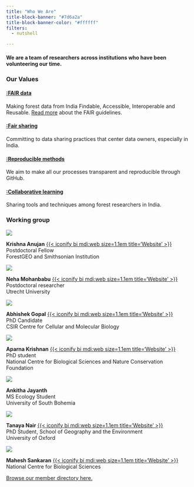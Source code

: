 ```yaml
---
title: "Who We Are"
title-block-banner: "#7d6a2a"
title-block-banner-color: "#ffffff"
filters:
  - nutshell

---
```

#### We are a team of researchers across institutions who have been volunteering our time. 

### Our Values

#### [:FAIR data](#FAIR-data)

Making forest data from India Findable, Accessible, Interoperable and Reusable. 
[Read more](https://www.go-fair.org/fair-principles/) about the FAIR guidelines.

#### [:Fair sharing](#Fair-sharing)
Committing to data sharing practices that center data owners, especially in India.

#### [:Reproducible methods](#Reproducible-methods)
We aim to make all our processes transparent and reproducible through GitHub.

#### [:Collaborative learning](#Collaborative-learning)
Sharing tools and techniques among forest researchers in India.

### Working group

::: {.grid}
::: {.g-col-3}
![](assets/krishna_anujan.jpeg){.circular-photo}
:::
::: {.g-col-9 .center-vertical}
**Krishna Anujan** [{{< iconify bi mdi:web size=1.1em title='Website' >}}](https://krishnaanujan.github.io)  
Postdoctoral Fellow  
ForestGEO and Smithsonian Institution  
:::
:::

::: {.grid}
::: {.g-col-3}
![](assets/nmb.jpg){.circular-photo}
:::
::: {.g-col-9 .center-vertical}
**Neha Mohanbabu** [{{< iconify bi mdi:web size=1.1em title='Website' >}}](https://neha-mohanbabu.weebly.com/)  
Postdoctoral researcher  
Utrecht University  
:::
:::

::: {.grid}
::: {.g-col-3}
![](assets/abhishek_gopal.jpg){.circular-photo}
:::
::: {.g-col-9 .center-vertical}
**Abhishek Gopal** [{{< iconify bi mdi:web size=1.1em title='Website' >}}](https://sites.google.com/view/jahnavijoshi/team/phd-students?authuser=0#h.f6hb7mex66e5)  
PhD Candidate  
CSIR Centre for Cellular and Molecular Biology  
:::
:::

::: {.grid}
::: {.g-col-3}
![](assets/aparna_krishnan.jpg){.circular-photo}
:::
::: {.g-col-9 .center-vertical}
**Aparna Krishnan** [{{< iconify bi mdi:web size=1.1em title='Website' >}}](https://sites.google.com/view/jahnavijoshi/team/phd-students?authuser=0#h.f6hb7mex66e5)  
PhD student  
National Centre for Biological Sciences and Nature Conservation Foundation  
:::
:::

::: {.grid}
::: {.g-col-3}
![](assets/ankitha_jayanth.jpg){.circular-photo}
:::
::: {.g-col-9 .center-vertical}
**Ankitha Jayanth**  
MS Ecology Student  
University of South Bohemia  
:::
:::

::: {.grid}
::: {.g-col-3}
![](assets/tanaya_nair.jpg){.circular-photo}
:::
::: {.g-col-9 .center-vertical}
**Tanaya Nair** [{{< iconify bi mdi:web size=1.1em title='Website' >}}](https://www.geog.ox.ac.uk/graduate/research/tnair.html)  
PhD Student, School of Geography and the Environment  
University of Oxford  
:::
:::

::: {.grid}
::: {.g-col-3}
![](assets/mahesh_sankaran.jpg){.circular-photo}
:::
::: {.g-col-9 .center-vertical}
**Mahesh Sankaran** [{{< iconify bi mdi:web size=1.1em title='Website' >}}](https://www.ncbs.res.in/faculty/mahesh)  
National Centre for Biological Sciences  
:::
:::

[Browse our member directory here.](https://india-inventree.github.io/members/)
  
<!-- 
     

### Past members

1. Akshay Surendra
2. Shasank Ongole -->

